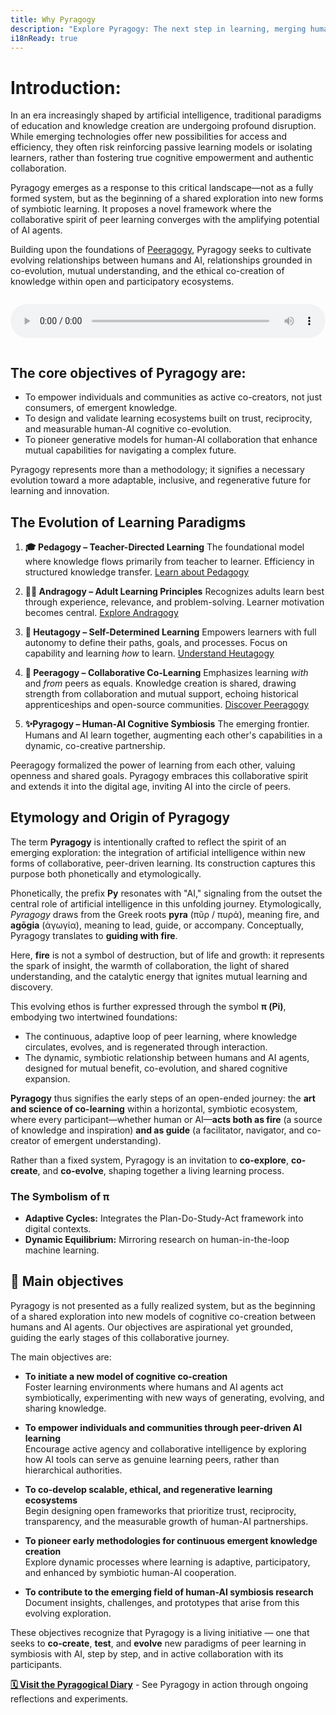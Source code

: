 ```yaml
---
title: Why Pyragogy
description: "Explore Pyragogy: The next step in learning, merging human collaboration with artificial intelligence for cognitive co-creation."
i18nReady: true
---
```




<h1 class="text-3xl font-bold underline">
  Introduction:
</h1>
In an era increasingly shaped by artificial intelligence, traditional paradigms of education and knowledge creation are undergoing profound disruption. While emerging technologies offer new possibilities for access and efficiency, they often risk reinforcing passive learning models or isolating learners, rather than fostering true cognitive empowerment and authentic collaboration.

Pyragogy emerges as a response to this critical landscape—not as a fully formed system, but as the beginning of a shared exploration into new forms of symbiotic learning. It proposes a novel framework where the collaborative spirit of peer learning converges with the amplifying potential of AI agents. 

Building upon the foundations of [Peeragogy](https://peeragogy.org/), Pyragogy seeks to cultivate evolving relationships between humans and AI, relationships grounded in co-evolution, mutual understanding, and the ethical co-creation of knowledge within open and participatory ecosystems.


<audio controls style="width: 100%; margin-top: 1em; margin-bottom: 1em;">
  <source src="/audio/Level Up Your Learning_ The AI-Powered Peer Revolution of Pyragogy__.wav" type="audio/mpeg" />
  Your browser does not support the audio element.
</audio>

## The core objectives of Pyragogy are:
- To empower individuals and communities as active co-creators, not just consumers, of emergent knowledge.
- To design and validate learning ecosystems built on trust, reciprocity, and measurable human-AI cognitive co-evolution.
- To pioneer generative models for human-AI collaboration that enhance mutual capabilities for navigating a complex future.

Pyragogy represents more than a methodology; it signifies a necessary evolution toward a more adaptable, inclusive, and regenerative future for learning and innovation.



## The Evolution of Learning Paradigms

<Steps>

1.  **🎓 Pedagogy – Teacher-Directed Learning**
    The foundational model where knowledge flows primarily from teacher to learner. Efficiency in structured knowledge transfer. [Learn about Pedagogy](https://en.wikipedia.org/wiki/Pedagogy)

2.  **🧑‍🏫 Andragogy – Adult Learning Principles**
    Recognizes adults learn best through experience, relevance, and problem-solving. Learner motivation becomes central. [Explore Andragogy](https://en.wikipedia.org/wiki/Andragogy)

3.  **🧭 Heutagogy – Self-Determined Learning**
    Empowers learners with full autonomy to define their paths, goals, and processes. Focus on capability and learning *how* to learn. [Understand Heutagogy](https://en.wikipedia.org/wiki/Heutagogy)

4.  **🤝 Peeragogy – Collaborative Co-Learning**
    Emphasizes learning *with* and *from* peers as equals. Knowledge creation is shared, drawing strength from collaboration and mutual support, echoing historical apprenticeships and open-source communities. [Discover Peeragogy](https://peeragogy.org/)

5.  **✨Pyragogy – Human-AI Cognitive Symbiosis** 
    The emerging frontier. Humans and AI learn together, augmenting each other's capabilities in a dynamic, co-creative partnership. 
</Steps>

Peeragogy formalized the power of learning from each other, valuing openness and shared goals. Pyragogy embraces this collaborative spirit and extends it into the digital age, inviting AI into the circle of peers.


## Etymology and Origin of Pyragogy

The term **Pyragogy** is intentionally crafted to reflect the spirit of an emerging exploration: the integration of artificial intelligence within new forms of collaborative, peer-driven learning. Its construction captures this purpose both phonetically and etymologically.

Phonetically, the prefix **Py** resonates with "AI," signaling from the outset the central role of artificial intelligence in this unfolding journey. Etymologically, *Pyragogy* draws from the Greek roots **pyra** (πῦρ / πυρά), meaning fire, and **agōgia** (ἀγωγία), meaning to lead, guide, or accompany. Conceptually, Pyragogy translates to **guiding with fire**.

Here, **fire** is not a symbol of destruction, but of life and growth: it represents the spark of insight, the warmth of collaboration, the light of shared understanding, and the catalytic energy that ignites mutual learning and discovery.

This evolving ethos is further expressed through the symbol **π (Pi)**, embodying two intertwined foundations:
- The continuous, adaptive loop of peer learning, where knowledge circulates, evolves, and is regenerated through interaction.
- The dynamic, symbiotic relationship between humans and AI agents, designed for mutual benefit, co-evolution, and shared cognitive expansion.

**Pyragogy** thus signifies the early steps of an open-ended journey: the **art and science of co-learning** within a horizontal, symbiotic ecosystem, where every participant—whether human or AI—**acts both as fire** (a source of knowledge and inspiration) **and as guide** (a facilitator, navigator, and co-creator of emergent understanding).

Rather than a fixed system, Pyragogy is an invitation to **co-explore**, **co-create**, and **co-evolve**, shaping together a living learning process.

### The Symbolism of π

- **Adaptive Cycles:** Integrates the Plan-Do-Study-Act framework into digital contexts.
- **Dynamic Equilibrium:** Mirroring research on human-in-the-loop machine learning.

## 🚀 Main objectives

Pyragogy is not presented as a fully realized system, but as the beginning of a shared exploration into new models of cognitive co-creation between humans and AI agents. Our objectives are aspirational yet grounded, guiding the early stages of this collaborative journey.

The main objectives are:

- **To initiate a new model of cognitive co-creation**  
  Foster learning environments where humans and AI agents act symbiotically, experimenting with new ways of generating, evolving, and sharing knowledge.

- **To empower individuals and communities through peer-driven AI learning**  
  Encourage active agency and collaborative intelligence by exploring how AI tools can serve as genuine learning peers, rather than hierarchical authorities.

- **To co-develop scalable, ethical, and regenerative learning ecosystems**  
  Begin designing open frameworks that prioritize trust, reciprocity, transparency, and the measurable growth of human-AI partnerships.

- **To pioneer early methodologies for continuous emergent knowledge creation**  
  Explore dynamic processes where learning is adaptive, participatory, and enhanced by symbiotic human-AI cooperation.

- **To contribute to the emerging field of human-AI symbiosis research**  
  Document insights, challenges, and prototypes that arise from this evolving exploration.

These objectives recognize that Pyragogy is a living initiative — one that seeks to **co-create**, **test**, and **evolve** new paradigms of peer learning in symbiosis with AI, step by step, and in active collaboration with its participants.

**[🗓️ Visit the Pyragogical Diary](/diario)** - See Pyragogy in action through ongoing reflections and experiments.